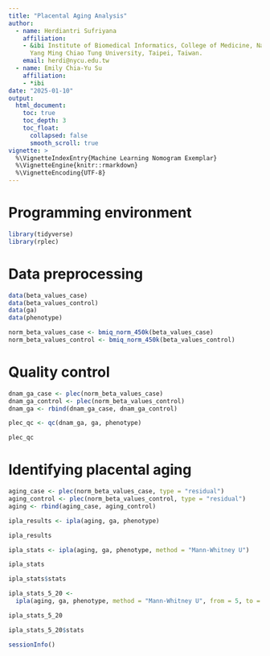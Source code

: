 ```yaml
---
title: "Placental Aging Analysis"
author:
  - name: Herdiantri Sufriyana
    affiliation:
    - &ibi Institute of Biomedical Informatics, College of Medicine, National 
      Yang Ming Chiao Tung University, Taipei, Taiwan. 
    email: herdi@nycu.edu.tw
  - name: Emily Chia-Yu Su
    affiliation:
    - *ibi
date: "2025-01-10"
output: 
  html_document:
    toc: true
    toc_depth: 3
    toc_float:
      collapsed: false
      smooth_scroll: true
vignette: >
  %\VignetteIndexEntry{Machine Learning Nomogram Exemplar}
  %\VignetteEngine{knitr::rmarkdown}
  %\VignetteEncoding{UTF-8}
---
```


# Programming environment

```r
library(tidyverse)
library(rplec)
```

# Data preprocessing

```r
data(beta_values_case)
data(beta_values_control)
data(ga)
data(phenotype)
```

```r
norm_beta_values_case <- bmiq_norm_450k(beta_values_case)
norm_beta_values_control <- bmiq_norm_450k(beta_values_control)
```

# Quality control

```r
dnam_ga_case <- plec(norm_beta_values_case)
dnam_ga_control <- plec(norm_beta_values_control)
dnam_ga <- rbind(dnam_ga_case, dnam_ga_control)
```

```r
plec_qc <- qc(dnam_ga, ga, phenotype)
```

```r
plec_qc
```

# Identifying placental aging

```r
aging_case <- plec(norm_beta_values_case, type = "residual")
aging_control <- plec(norm_beta_values_control, type = "residual")
aging <- rbind(aging_case, aging_control)
```

```r
ipla_results <- ipla(aging, ga, phenotype)
```

```r
ipla_results
```

```r
ipla_stats <- ipla(aging, ga, phenotype, method = "Mann-Whitney U")
```

```r
ipla_stats
```

```r
ipla_stats$stats
```

```r
ipla_stats_5_20 <-
  ipla(aging, ga, phenotype, method = "Mann-Whitney U", from = 5, to = 20)
```

```r
ipla_stats_5_20
```

```r
ipla_stats_5_20$stats
```

```r
sessionInfo()
```






